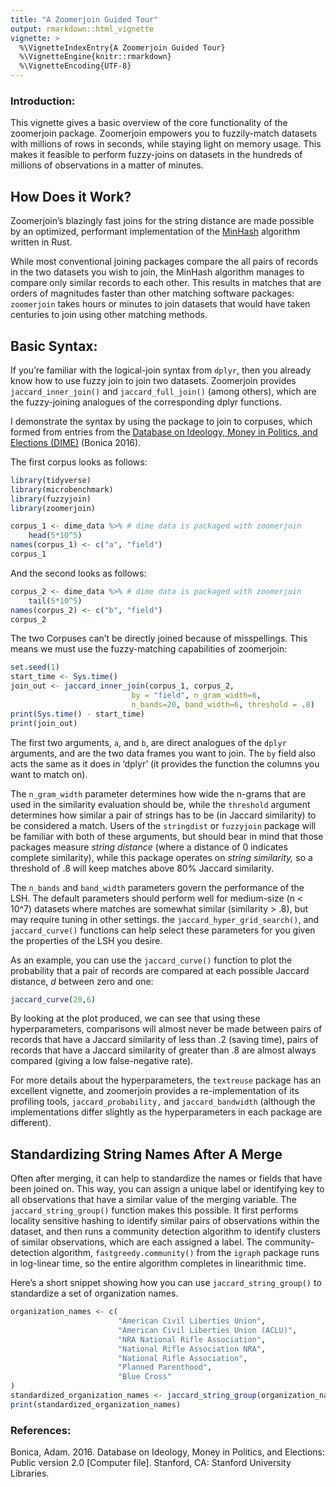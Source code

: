 ```yaml
---
title: "A Zoomerjoin Guided Tour"
output: rmarkdown::html_vignette
vignette: >
  %\VignetteIndexEntry{A Zoomerjoin Guided Tour}
  %\VignetteEngine{knitr::rmarkdown}
  %\VignetteEncoding{UTF-8}
---
```


### Introduction:

This vignette gives a basic overview of the core functionality of the
zoomerjoin package. Zoomerjoin empowers you to fuzzily-match datasets with
millions of rows in seconds, while staying light on memory usage. This makes it
feasible to perform fuzzy-joins on datasets in the hundreds of millions of
observations in a matter of minutes.

## How Does it Work?

Zoomerjoin's blazingly fast joins for the string distance are made possible by
an optimized, performant implementation of the
[MinHash](https://en.wikipedia.org/wiki/MinHash) algorithm written in Rust.

While most conventional joining packages compare the all pairs of records in
the two datasets you wish to join, the MinHash algorithm manages to compare
only similar records to each other. This results in matches that are orders of
magnitudes faster than other matching software packages: `zoomerjoin` takes
hours or minutes to join datasets that would have taken centuries to join using
other matching methods.

## Basic Syntax:

If you're familiar with the logical-join syntax from `dplyr`, then you already
know how to use fuzzy join to join two datasets. Zoomerjoin provides
`jaccard_inner_join()` and `jaccard_full_join()` (among others), which are the
fuzzy-joining analogues of the corresponding dplyr functions.

I demonstrate the syntax by using the package to join to corpuses, which formed
from entries from the [Database on Ideology, Money in Politics, and Elections
(DIME)](https://data.stanford.edu/dime) (Bonica 2016).

The first corpus looks as follows:

```r
library(tidyverse)
library(microbenchmark)
library(fuzzyjoin)
library(zoomerjoin)

corpus_1 <- dime_data %>% # dime data is packaged with zoomerjoin
    head(5*10^5)
names(corpus_1) <- c("a", "field")
corpus_1
```

And the second looks as follows:

```r
corpus_2 <- dime_data %>% # dime data is packaged with zoomerjoin
    tail(5*10^5)
names(corpus_2) <- c("b", "field")
corpus_2
```

The two Corpuses can't be directly joined because of misspellings. This means
we must use the fuzzy-matching capabilities of zoomerjoin:

```r
set.seed(1)
start_time <- Sys.time()
join_out <- jaccard_inner_join(corpus_1, corpus_2,
                           by = "field", n_gram_width=6,
                           n_bands=20, band_width=6, threshold = .8)
print(Sys.time() - start_time)
print(join_out)
```

The first two arguments, `a`, and `b`, are direct analogues of the `dplyr`
arguments, and are the two data frames you want to join. The `by` field also
acts the same as it does in 'dplyr' (it provides the function the columns you
want to match on).

The `n_gram_width` parameter determines how wide the n-grams that are used in
the similarity evaluation should be, while the `threshold` argument determines
how similar a pair of strings has to be (in Jaccard similarity) to be
considered a match. Users of the `stringdist` or `fuzzyjoin` package will be
familiar with both of these arguments, but should bear in mind that those
packages measure *string distance* (where a distance of 0 indicates complete
similarity), while this package operates on *string similarity,* so a threshold
of .8 will keep matches above 80% Jaccard similarity.

The `n_bands` and `band_width` parameters govern the performance of the LSH.
The default parameters should perform well for medium-size (n < 10^7) datasets
where matches are somewhat similar (similarity > .8), but may require tuning in
other settings. the `jaccard_hyper_grid_search()`, and `jaccard_curve()` functions
can help select these parameters for you given the properties of the LSH you
desire.

As an example, you can use the `jaccard_curve()` function to plot the probability
that a pair of records are compared at each possible Jaccard distance, $d$
between zero and one:

```r
jaccard_curve(20,6)
```

By looking at the plot produced, we can see that using these hyperparameters,
comparisons will almost never be made between pairs of records that have a
Jaccard similarity of less than .2 (saving time), pairs of records that have a
Jaccard similarity of greater than .8 are almost always compared (giving a low
false-negative rate).

For more details about the hyperparameters, the `textreuse` package has an
excellent vignette, and zoomerjoin provides a re-implementation of its
profiling tools, `jaccard_probability,` and `jaccard_bandwidth` (although the
implementations differ slightly as the hyperparameters in each package are
different).


## Standardizing String Names After A Merge

Often after merging, it can help to standardize the names or fields that have
been joined on. This way, you can assign a unique label or identifying key to
all observations that have a similar value of the merging variable. The
`jaccard_string_group()` function makes this possible. It first performs locality
sensitive hashing to identify similar pairs of observations within the dataset,
and then runs a community detection algorithm to identify clusters of similar
observations, which are each assigned a label. The community-detection
algorithm, `fastgreedy.community()` from the `igraph` package runs in log-linear
time, so the entire algorithm completes in linearithmic time.

Here's a short snippet showing how you can use `jaccard_string_group()` to
standardize a set of organization names.

```r
organization_names <- c(
                        "American Civil Liberties Union",
                        "American Civil Liberties Union (ACLU)",
                        "NRA National Rifle Association",
                        "National Rifle Association NRA",
                        "National Rifle Association",
                        "Planned Parenthood",
                        "Blue Cross"
)
standardized_organization_names <- jaccard_string_group(organization_names, threshold=.5, band_width = 3)
print(standardized_organization_names)
```


### References:

Bonica, Adam. 2016. Database on Ideology, Money in Politics, and Elections: Public version 2.0 [Computer file]. Stanford, CA: Stanford University Libraries.
